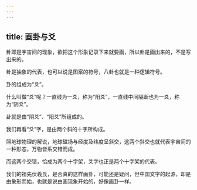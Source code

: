 ```yaml
---
---
---
```

title: 画卦与爻
---




卦即是宇宙间的现象，欲把这个形象记录下来就要画，所以卦是画出来的，不是写出来的。

卦是抽象的代表，也可以说是图案的符号，八卦也就是一种逻辑符号。

卦的组成为“爻”。

什么叫做“爻”呢？一直线为一爻，称为“阳爻”，一直线中间隔断也为一爻，称为“阴爻”。

卦就是由“阴爻”、“阳爻”所组成的。

我们再看“爻”字，是由两个斜的十字所构成。

照地球物理的解说，地球磁场与经度及纬度呈斜交，这两个斜交也就代表宇宙间的一种形态，万物皆系交错而成。

而这两个交错，恰成为两个十字架，爻字也正是两个十字架的代表。

我们的祖先伏羲氏，是否真的这样画卦，可能还是疑问，但中国文字的起源，却是由象形而始，也就是说由画现象开始的，好像画卦一样。